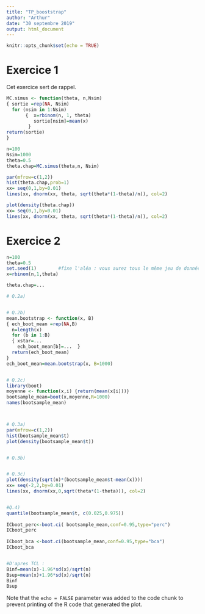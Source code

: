 ```yaml
---
title: "TP_booststrap"
author: "Arthur"
date: "30 septembre 2019"
output: html_document
---
```


```r
knitr::opts_chunk$set(echo = TRUE)
```

# Exercice 1
Cet exercice sert de rappel. 
```r
MC.simus <- function(theta, n,Nsim)
{ sortie =rep(NA, Nsim)
  for (nsim in 1:Nsim)
       {  x=rbinom(n, 1, theta)
          sortie[nsim]=mean(x)
        }
return(sortie)
}

n=100
Nsim=1000
theta=0.5
theta.chap=MC.simus(theta,n, Nsim)

par(mfrow=c(1,2))
hist(theta.chap,prob=1)
xx= seq(0,1,by=0.01)
lines(xx, dnorm(xx, theta, sqrt(theta*(1-theta)/n)), col=2)

plot(density(theta.chap))
xx= seq(0,1,by=0.01)
lines(xx, dnorm(xx, theta, sqrt(theta*(1-theta)/n)), col=2)
```

# Exercice 2

```r
n=100
theta=0.5
set.seed(1)        #fixe l'aléa : vous aurez tous le même jeu de données
x=rbinom(n,1,theta)

theta.chap=...

# Q.2a)


# Q.2b)
mean.bootstrap <- function(x, B)
{ ech_boot_mean =rep(NA,B)
  n=length(x)
  for (b in 1:B)
  { xstar=...
    ech_boot_mean[b]=...  } 
  return(ech_boot_mean)
}
ech_boot_mean=mean.bootstrap(x, B=1000)


# Q.2c)
library(boot)
moyenne <- function(x,i) {return(mean(x[i]))}
bootsample_mean=boot(x,moyenne,R=1000)
names(bootsample_mean)



# Q.3a)
par(mfrow=c(1,2))
hist(bootsample_mean$t)
plot(density(bootsample_mean$t))


# Q.3b)


# Q.3c)
plot(density(sqrt(n)*(bootsample_mean$t-mean(x))))
xx= seq(-2,2,by=0.01)
lines(xx, dnorm(xx,0,sqrt(theta*(1-theta))), col=2)


#Q.4)
quantile(bootsample_mean$t, c(0.025,0.975)) 
 
ICboot_perc<-boot.ci( bootsample_mean,conf=0.95,type="perc")
ICboot_perc
 
ICboot_bca <-boot.ci(bootsample_mean,conf=0.95,type="bca")
ICboot_bca


#D'apres TCL :
Binf=mean(x)-1.96*sd(x)/sqrt(n)
Bsup=mean(x)+1.96*sd(x)/sqrt(n)
Binf
Bsup
```

Note that the `echo = FALSE` parameter was added to the code chunk to prevent printing of the R code that generated the plot.
